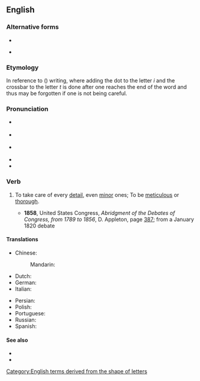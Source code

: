 ==English==
{{was wotd|2007|December|12}}

===Alternative forms===
* {{l|en|dot one's i's and cross one's t's}}
* {{l|en|cross the i's and dot the t's}} {{qualifier|humorous}}

===Etymology===
In reference to {{m|en|cursive}} ({{m|en|joined up}}) writing, where adding the dot to the letter ''i'' and the crossbar to the letter ''t'' is done after one reaches the end of the word and thus may be forgotten if one is not being careful.

===Pronunciation===
* {{a|RP}} {{IPA|/ˈdɒt ði ˌaɪz ən(d) ˈkɹɒs ðə ˌtiːz/|lang=en}}
* {{a|GA}} {{IPA|/ˈdɑt ði ˌaɪz ən(d) ˈkɹɔs ðə ˌtiz/|lang=en}}
* {{a|NZ}} {{IPA|/ˈdɔt ðɘ ˌɒez ɘn(d) ˈkɹɔs ðɘ ˌtɘjz/|lang=en}}
* {{audio|en-us-dot the i's and cross the t's.ogg|Audio (US)|lang=en}}
* {{audio|en-au-dot the i's and cross the t's.ogg|Audio (AU)|lang=en}}

===Verb===
{{en-verb|head=[[dot]] [[the]] [[i]][['s]] [[and]] [[cross]] [[the]] [[t]][['s]]|dots the i's and crosses the t's|dotting the i's and crossing the t's|dotted the i's and crossed the t's}}

# {{lb|en|idiomatic}} To take care of every [[detail]], even [[minor]] ones; To be [[meticulous]] or [[thorough]].
#: {{ux|en|Before taking the project to the CEO, let's make sure we '''dot the i's and cross the t's'''.}}
#* '''1858''', United States Congress, ''Abridgment of the Debates of Congress, from 1789 to 1856'', D. Appleton, page [http://books.google.com/books?id=5r04AAAAIAAJ&pg=PA387&dq=%22dot+the+i%27s+and+cross+the+t%27s%22+date:1840-1860&num=20&as_brr=0 387]; from a January 1820 debate
#*: {{quote|en|Pray, sir, what is the object of referring a bill to a committee —merely to '''dot the i's and cross the t's'''?}}

====Translations====
{{trans-top|Take care of every detail}}
* Chinese:
*: Mandarin: {{t+check|cmn|滴水不漏|sc=Hani}}
* Dutch: {{t|nl|de puntjes op de i zetten}}
* German: {{t|de|das [[i-Tüpfelchen]] [[setzen]]}}
* Italian: {{t|it|mettere i puntini sulle i}}
{{trans-mid}}
* Persian: {{t|fa|مراقب جزئيات بودن|sc=fa-Arab}}
* Polish: {{t|pl|dopiąć na ostatni guzik}}
* Portuguese: {{t|pt|pôr os pontos nos is}}
* Russian: {{t|ru|расста́вить все точки над i}}
* Spanish: {{t|es|poner los puntos sobre las íes}}
{{trans-bottom}}

====See also====
* {{l|en|mind one's p's and q's}}
* {{l|en|jot and tittle}}

[[Category:English terms derived from the shape of letters]]